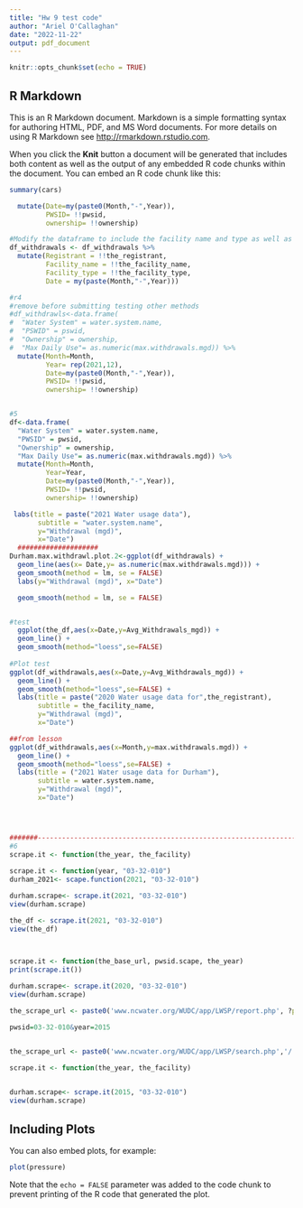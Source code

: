 ```yaml
---
title: "Hw 9 test code"
author: "Ariel O'Callaghan"
date: "2022-11-22"
output: pdf_document
---
```


```r
knitr::opts_chunk$set(echo = TRUE)
```

## R Markdown

This is an R Markdown document. Markdown is a simple formatting syntax for authoring HTML, PDF, and MS Word documents. For more details on using R Markdown see <http://rmarkdown.rstudio.com>.

When you click the **Knit** button a document will be generated that includes both content as well as the output of any embedded R code chunks within the document. You can embed an R code chunk like this:

```r
summary(cars)

  mutate(Date=my(paste0(Month,"-",Year)),
         PWSID= !!pwsid,
         ownership= !!ownership)

#Modify the dataframe to include the facility name and type as well as the date (as date object)
df_withdrawals <- df_withdrawals %>% 
  mutate(Registrant = !!the_registrant,
         Facility_name = !!the_facility_name,
         Facility_type = !!the_facility_type,
         Date = my(paste(Month,"-",Year)))

#r4
#remove before submitting testing other methods 
#df_withdrawls<-data.frame(
#  "Water System" = water.system.name,
#  "PSWID" = pswid,
#  "Ownership" = ownership,
#  "Max Daily Use"= as.numeric(max.withdrawals.mgd)) %>%
  mutate(Month=Month,
         Year= rep(2021,12),
         Date=my(paste0(Month,"-",Year)),
         PWSID= !!pwsid,
         ownership= !!ownership)


#5
df<-data.frame(
  "Water System" = water.system.name,
  "PWSID" = pwsid,
  "Ownership" = ownership,
  "Max Daily Use"= as.numeric(max.withdrawals.mgd)) %>%
  mutate(Month=Month,
         Year=Year,
         Date=my(paste0(Month,"-",Year)),
         PWSID= !!pwsid,
         ownership= !!ownership)

 labs(title = paste("2021 Water usage data"),
       subtitle = "water.system.name",
       y="Withdrawal (mgd)",
       x="Date")
  ####################
Durham.max.withdrawl.plot.2<-ggplot(df_withdrawals) +
  geom_line(aes(x= Date,y= as.numeric(max.withdrawals.mgd))) + 
  geom_smooth(method = lm, se = FALSE) 
  labs(y="Withdrawal (mgd)", x="Date")

  geom_smooth(method = lm, se = FALSE) 


#test
  ggplot(the_df,aes(x=Date,y=Avg_Withdrawals_mgd)) + 
  geom_line() + 
  geom_smooth(method="loess",se=FALSE) 
  
#Plot test
ggplot(df_withdrawals,aes(x=Date,y=Avg_Withdrawals_mgd)) + 
  geom_line() + 
  geom_smooth(method="loess",se=FALSE) +
  labs(title = paste("2020 Water usage data for",the_registrant),
       subtitle = the_facility_name,
       y="Withdrawal (mgd)",
       x="Date")

##from lesson 
ggplot(df_withdrawals,aes(x=Month,y=max.withdrawals.mgd)) + 
  geom_line() + 
  geom_smooth(method="loess",se=FALSE) +
  labs(title = ("2021 Water usage data for Durham"),
       subtitle = water.system.name,
       y="Withdrawal (mgd)",
       x="Date")




#######------------------------------------------------------------------
#6
scrape.it <- function(the_year, the_facility)
  
scrape.it <- function(year, "03-32-010")
durham_2021<- scape.function(2021, "03-32-010")

durham.scrape<- scrape.it(2021, "03-32-010")
view(durham.scrape)

the_df <- scrape.it(2021, "03-32-010")
view(the_df)



scrape.it <- function(the_base_url, pwsid.scape, the_year)
print(scrape.it())  
  
durham.scrape<- scrape.it(2020, "03-32-010")
view(durham.scrape)  

the_scrape_url <- paste0('www.ncwater.org/WUDC/app/LWSP/report.php', ?pwsid=03-32-010&year=2021)

pwsid=03-32-010&year=2015


the_scrape_url <- paste0('www.ncwater.org/WUDC/app/LWSP/search.php','/',03-32-010, '/', 2015)

scrape.it <- function(the_year, the_facility)
  

durham.scrape<- scrape.it(2015, "03-32-010")
view(durham.scrape) 

```

## Including Plots

You can also embed plots, for example:

```r
plot(pressure)
```

Note that the `echo = FALSE` parameter was added to the code chunk to prevent printing of the R code that generated the plot.

